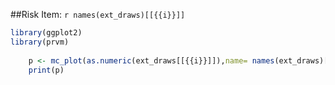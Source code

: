 
##Risk Item: `r names(ext_draws)[[{{i}}]]`

```{r echo=FALSE}
library(ggplot2)
library(prvm)
    
    p <- mc_plot(as.numeric(ext_draws[[{{i}}]]),name= names(ext_draws)[[{{i}}]])
    print(p)
```
